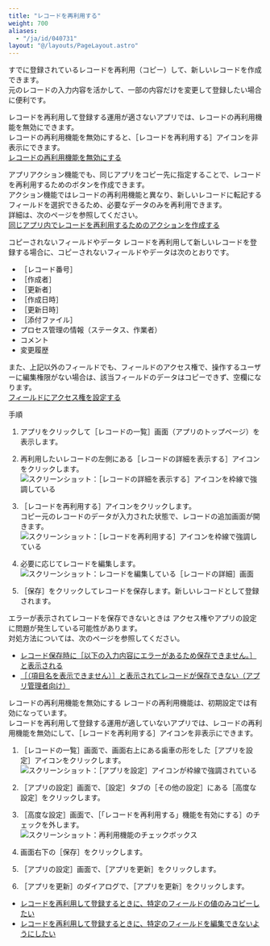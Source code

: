 ```yaml
---
title: "レコードを再利用する"
weight: 700
aliases:
  - "/ja/id/040731"
layout: "@/layouts/PageLayout.astro"
---
```




すでに登録されているレコードを再利用（コピー）して、新しいレコードを作成できます。  
元のレコードの入力内容を活かして、一部の内容だけを変更して登録したい場合に便利です。

レコードを再利用して登録する運用が適さないアプリでは、レコードの再利用機能を無効にできます。  
レコードの再利用機能を無効にすると、<Wovn>［レコードを再利用する］</Wovn>アイコンを非表示にできます。  
[レコードの再利用機能を無効にする](#using_app_record_duplicate_40)

<Hint>

アプリアクション機能でも、同じアプリをコピー先に指定することで、レコードを再利用するためのボタンを作成できます。  
アクション機能ではレコードの再利用機能と異なり、新しいレコードに転記するフィールドを選択できるため、必要なデータのみを再利用できます。  
詳細は、次のページを参照してください。  
[同じアプリ内でレコードを再利用するためのアクションを作成する](/k/ja/id/040485.html)

</Hint>

<Heading id="using_app_record_duplicate_10">コピーされないフィールドやデータ</Heading>
レコードを再利用して新しいレコードを登録する場合に、コピーされないフィールドやデータは次のとおりです。

* <Wovn>［レコード番号］</Wovn>
* <Wovn>［作成者］</Wovn>
* <Wovn>［更新者］</Wovn>
* <Wovn>［作成日時］</Wovn>
* <Wovn>［更新日時］</Wovn>
* <Wovn>［添付ファイル］</Wovn>
* プロセス管理の情報（ステータス、作業者）
* コメント
* 変更履歴

また、上記以外のフィールドでも、フィールドのアクセス権で、操作するユーザーに編集権限がない場合は、該当フィールドのデータはコピーできず、空欄になります。  
[フィールドにアクセス権を設定する](/k/ja/id/040593.html)

<Heading id="using_app_record_duplicate_20">手順</Heading>
1. アプリをクリックして<Wovn>［レコードの一覧］</Wovn>画面（アプリのトップページ）を表示します。

1. 再利用したいレコードの左側にある<Wovn>［レコードの詳細を表示する］</Wovn>アイコンをクリックします。  
   <Img src="/k/kintone/img-ja/record_duplicate_01.png" alt="スクリーンショット：［レコードの詳細を表示する］アイコンを枠線で強調している" />

1. <Wovn>［レコードを再利用する］</Wovn>アイコンをクリックします。<Wovn></Wovn>  
  コピー元のレコードのデータが入力された状態で、レコードの追加画面が開きます。
   <Img src="/k/kintone/img-ja/record_duplicate_02.png" alt="スクリーンショット：［レコードを再利用する］アイコンを枠線で強調している" />

1. 必要に応じてレコードを編集します。  
   <Img src="/k/kintone/img-ja/record_duplicate_03.png" alt="スクリーンショット：レコードを編集している［レコードの詳細］画面" />

1. <Wovn>［保存］</Wovn>をクリックしてレコードを保存します。新しいレコードとして登録されます。

<Heading id="using_app_record_duplicate_30">エラーが表示されてレコードを保存できないときは</Heading>
アクセス権やアプリの設定に問題が発生している可能性があります。  
対処方法については、次のページを参照してください。  

* [レコード保存時に［以下の入力内容にエラーがあるため保存できません。］と表示される](/k/ja/id/040257.html)  
* [［（項目名を表示できません）］と表示されてレコードが保存できない（アプリ管理者向け）](/k/ja/id/040238.html)

<Heading id="using_app_record_duplicate_40">レコードの再利用機能を無効にする</Heading>
レコードの再利用機能は、初期設定では有効になっています。  
レコードを再利用して登録する運用が適していないアプリでは、レコードの再利用機能を無効にして、<Wovn>［レコードを再利用する］</Wovn>アイコンを非表示にできます。

1. <Wovn>［レコードの一覧］</Wovn>画面で、画面右上にある歯車の形をした<Wovn>［アプリを設定］</Wovn>アイコンをクリックします。  
   <Img src="/k/kintone/img/settings_new_icon.png" alt="スクリーンショット：［アプリを設定］アイコンが枠線で強調されている" />

1. <Wovn>［アプリの設定］</Wovn>画面で、<Wovn>［設定］</Wovn>タブの<Wovn>［その他の設定］</Wovn>にある<Wovn>［高度な設定］</Wovn>をクリックします。

1. <Wovn>［高度な設定］</Wovn>画面で、<Wovn>［「レコードを再利用する」機能を有効にする］</Wovn>のチェックを外します。  
   <Img src="/k/kintone/img-ja/record_duplicate_04.png" alt="スクリーンショット：再利用機能のチェックボックス" />

1. 画面右下の<Wovn>［保存］</Wovn>をクリックします。

1. <Wovn>［アプリの設定］</Wovn>画面で、<Wovn>［アプリを更新］</Wovn>をクリックします。

1. <Wovn>［アプリを更新］</Wovn>のダイアログで、<Wovn>［アプリを更新］</Wovn>をクリックします。

<Reference>

* [レコードを再利用して登録するときに、特定のフィールドの値のみコピーしたい](/k/ja/id/040185.html)
* [レコードを再利用して登録するときに、特定のフィールドを編集できないようにしたい](/k/ja/id/040774.html)

</Reference>

